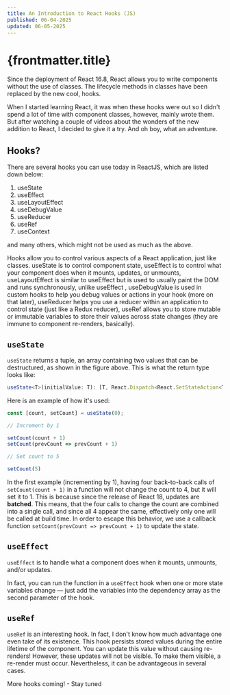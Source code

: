 ```yaml
---
title: An Introduction to React Hooks (JS)
published: 06-04-2025
updated: 06-05-2025
---
```


# {frontmatter.title}

Since the deployment of React 16.8, React allows you to write components without the use of classes. The lifecycle methods in classes have been replaced by the new cool, hooks.

When I started learning React, it was when these hooks were out so I didn't spend a lot of time with component classes, however, mainly wrote them. But after watching a couple of videos about the wonders of the new addition to React, I decided to give it a try. And oh boy, what an adventure.

## Hooks?

There are several hooks you can use today in ReactJS, which are listed down below:

1. useState
2. useEffect
3. useLayoutEffect
4. useDebugValue
5. useReducer
6. useRef
7. useContext

and many others, which might not be used as much as the above.

Hooks allow you to control various aspects of a React application, just like classes. useState is to control component state, useEffect is to control what your component does when it mounts, updates, or unmounts, useLayoutEffect is similar to useEffect but is used to usually paint the DOM and runs synchronously, unlike useEffect , useDebugValue is used in custom hooks to help you debug values or actions in your hook (more on that later), useReducer helps you use a reducer within an application to control state (just like a Redux reducer), useRef allows you to store mutable or immutable variables to store their values across state changes (they are immune to component re-renders, basically).

## `useState`

`useState` returns a tuple, an array containing two values that can be destructured, as shown in the figure above. This is what the return type looks like:

```ts
useState<T>(initialValue: T): [T, React.Dispatch<React.SetStateAction<T>>]
```

Here is an example of how it's used:

```ts
const [count, setCount] = useState(0);

// Increment by 1

setCount(count + 1)
setCount(prevCount => prevCount + 1)

// Set count to 5

setCount(5)
```

In the first example (incrementing by 1), having four back-to-back calls of `setCount(count + 1)` in a function will not change the count to 4, but it will set it to 1. This is because since the release of React 18, updates are **batched**. This means, that the four calls to change the count are combined into a single call, and since all 4 appear the same, effectively only one will be called at build time. In order to escape this behavior, we use a callback function `setCount(prevCount => prevCount + 1)` to update the state.

## `useEffect`

`useEffect` is to handle what a component does when it mounts, unmounts, and/or updates.


In fact, you can run the function in a `useEffect` hook when one or more state variables change — just add the variables into the dependency array as the second parameter of the hook.

## `useRef`

`useRef` is an interesting hook. In fact, I don't know how much advantage one even take of its existence. This hook persists stored values during the entire lifetime of the component. You can update this value without causing re-renders! However, these updates will not be visible. To make them visible, a re-render must occur. Nevertheless, it can be advantageous in several cases.

More hooks coming! - Stay tuned